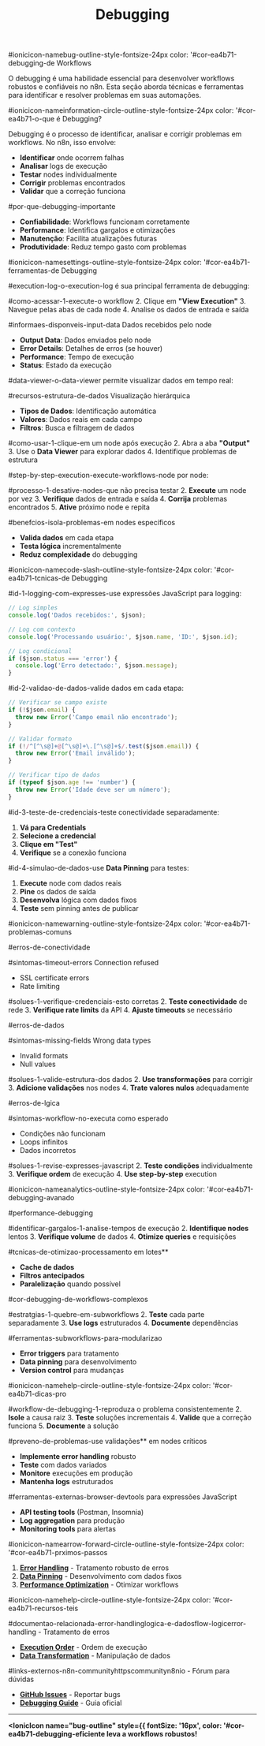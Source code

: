 ﻿---
sidebar_position: 6
title: Debugging
keywords: [n8n, debugging, troubleshooting, logs, execução, erros]
---

#ionicicon-namebug-outline-style-fontsize-24px color: '#cor-ea4b71-debugging-de Workflows

O debugging é uma habilidade essencial para desenvolver workflows robustos e confiáveis no n8n. Esta seção aborda técnicas e ferramentas para identificar e resolver problemas em suas automações.

#ionicicon-nameinformation-circle-outline-style-fontsize-24px color: '#cor-ea4b71-o-que é Debugging?

Debugging é o processo de identificar, analisar e corrigir problemas em workflows. No n8n, isso envolve:

- **Identificar** onde ocorrem falhas
- **Analisar** logs de execução
- **Testar** nodes individualmente
- **Corrigir** problemas encontrados
- **Validar** que a correção funciona

#por-que-debugging-importante

- **Confiabilidade**: Workflows funcionam corretamente
- **Performance**: Identifica gargalos e otimizações
- **Manutenção**: Facilita atualizações futuras
- **Produtividade**: Reduz tempo gasto com problemas

#ionicicon-namesettings-outline-style-fontsize-24px color: '#cor-ea4b71-ferramentas-de Debugging

#execution-log-o-execution-log é sua principal ferramenta de debugging:

#como-acessar-1-execute-o workflow
2. Clique em **"View Execution"**
3. Navegue pelas abas de cada node
4. Analise os dados de entrada e saída

#informaes-disponveis-input-data Dados recebidos pelo node
- **Output Data**: Dados enviados pelo node
- **Error Details**: Detalhes de erros (se houver)
- **Performance**: Tempo de execução
- **Status**: Estado da execução

#data-viewer-o-data-viewer permite visualizar dados em tempo real:

#recursos-estrutura-de-dados Visualização hierárquica
- **Tipos de Dados**: Identificação automática
- **Valores**: Dados reais em cada campo
- **Filtros**: Busca e filtragem de dados

#como-usar-1-clique-em um node após execução
2. Abra a aba **"Output"**
3. Use o **Data Viewer** para explorar dados
4. Identifique problemas de estrutura

#step-by-step-execution-execute-workflows-node por node:

#processo-1-desative-nodes-que não precisa testar
2. **Execute** um node por vez
3. **Verifique** dados de entrada e saída
4. **Corrija** problemas encontrados
5. **Ative** próximo node e repita

#benefcios-isola-problemas-em nodes específicos
- **Valida dados** em cada etapa
- **Testa lógica** incrementalmente
- **Reduz complexidade** do debugging

#ionicicon-namecode-slash-outline-style-fontsize-24px color: '#cor-ea4b71-tcnicas-de Debugging

#id-1-logging-com-expresses-use expressões JavaScript para logging:

```javascript
// Log simples
console.log('Dados recebidos:', $json);

// Log com contexto
console.log('Processando usuário:', $json.name, 'ID:', $json.id);

// Log condicional
if ($json.status === 'error') {
  console.log('Erro detectado:', $json.message);
}
```

#id-2-validao-de-dados-valide dados em cada etapa:

```javascript
// Verificar se campo existe
if (!$json.email) {
  throw new Error('Campo email não encontrado');
}

// Validar formato
if (!/^[^\s@]+@[^\s@]+\.[^\s@]+$/.test($json.email)) {
  throw new Error('Email inválido');
}

// Verificar tipo de dados
if (typeof $json.age !== 'number') {
  throw new Error('Idade deve ser um número');
}
```

#id-3-teste-de-credenciais-teste conectividade separadamente:

1. **Vá para Credentials**
2. **Selecione a credencial**
3. **Clique em "Test"**
4. **Verifique** se a conexão funciona

#id-4-simulao-de-dados-use **Data Pinning** para testes:

1. **Execute** node com dados reais
2. **Pine** os dados de saída
3. **Desenvolva** lógica com dados fixos
4. **Teste** sem pinning antes de publicar

#ionicicon-namewarning-outline-style-fontsize-24px color: '#cor-ea4b71-problemas-comuns

#erros-de-conectividade

#sintomas-timeout-errors Connection refused
- SSL certificate errors
- Rate limiting

#solues-1-verifique-credenciais-esto corretas
2. **Teste conectividade** de rede
3. **Verifique rate limits** da API
4. **Ajuste timeouts** se necessário

#erros-de-dados

#sintomas-missing-fields Wrong data types
- Invalid formats
- Null values

#solues-1-valide-estrutura-dos dados
2. **Use transformações** para corrigir
3. **Adicione validações** nos nodes
4. **Trate valores nulos** adequadamente

#erros-de-lgica

#sintomas-workflow-no-executa como esperado
- Condições não funcionam
- Loops infinitos
- Dados incorretos

#solues-1-revise-expresses-javascript
2. **Teste condições** individualmente
3. **Verifique ordem** de execução
4. **Use step-by-step** execution

#ionicicon-nameanalytics-outline-style-fontsize-24px color: '#cor-ea4b71-debugging-avanado

#performance-debugging

#identificar-gargalos-1-analise-tempos de execução
2. **Identifique nodes** lentos
3. **Verifique volume** de dados
4. **Otimize queries** e requisições

#tcnicas-de-otimizao-processamento em lotes**
- **Cache de dados**
- **Filtros antecipados**
- **Paralelização** quando possível

#cor-debugging-de-workflows-complexos

#estratgias-1-quebre-em-subworkflows
2. **Teste** cada parte separadamente
3. **Use logs** estruturados
4. **Documente** dependências

#ferramentas-subworkflows-para-modularizao
- **Error triggers** para tratamento
- **Data pinning** para desenvolvimento
- **Version control** para mudanças

#ionicicon-namehelp-circle-outline-style-fontsize-24px color: '#cor-ea4b71-dicas-pro

#workflow-de-debugging-1-reproduza o problema consistentemente
2. **Isole** a causa raiz
3. **Teste** soluções incrementais
4. **Valide** que a correção funciona
5. **Documente** a solução

#preveno-de-problemas-use validações** em nodes críticos
- **Implemente error handling** robusto
- **Teste** com dados variados
- **Monitore** execuções em produção
- **Mantenha logs** estruturados

#ferramentas-externas-browser-devtools para expressões JavaScript
- **API testing tools** (Postman, Insomnia)
- **Log aggregation** para produção
- **Monitoring tools** para alertas

#ionicicon-namearrow-forward-circle-outline-style-fontsize-24px color: '#cor-ea4b71-prximos-passos

1. **[Error Handling](../../logica-e-dados/flow-logic/error-handling)** - Tratamento robusto de erros
2. **[Data Pinning](../../logica-e-dados/data/data-pinning)** - Desenvolvimento com dados fixos
3. **[Performance Optimization](../../logica-e-dados/data/otimizacao-performance)** - Otimizar workflows

#ionicicon-namehelp-circle-outline-style-fontsize-24px color: '#cor-ea4b71-recursos-teis

#documentao-relacionada-error-handlinglogica-e-dadosflow-logicerror-handling - Tratamento de erros
- **[Execution Order](../../logica-e-dados/flow-logic/execution-order)** - Ordem de execução
- **[Data Transformation](../../logica-e-dados/data/transformacoes-dados)** - Manipulação de dados

#links-externos-n8n-communityhttpscommunityn8nio - Fórum para dúvidas
- **[GitHub Issues](https://github.com/n8n-io/n8n/issues)** - Reportar bugs
- **[Debugging Guide](https://docs.n8n.io/workflows/debugging/)** - Guia oficial

---

**<IonicIcon name="bug-outline" style={{ fontSize: '16px', color: '#cor-ea4b71-debugging-eficiente leva a workflows robustos!**

